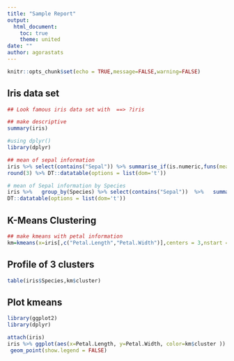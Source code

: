---
title: "Sample Report"
output:
  html_document:
    toc: true
    theme: united
date: ""
author: agorastats
---

```{r setup, include=FALSE}
knitr::opts_chunk$set(echo = TRUE,message=FALSE,warning=FALSE)
```

## Iris data set

```{r data iris}

## Look famous iris data set with  ==> ?iris

## make descriptive
summary(iris)

#using dplyr()
library(dplyr)

## mean of sepal information
iris %>% select(contains("Sepal")) %>% summarise_if(is.numeric,funs(mean=mean)) %>%
round(3) %>% DT::datatable(options = list(dom='t')) 

# mean of Sepal information by Species
iris %>%   group_by(Species) %>% select(contains("Sepal"))  %>%   summarise_if(is.numeric,funs(mean = mean)) %>%
DT::datatable(options = list(dom='t')) 

```

## K-Means Clustering
```{r kmeans iris}

## make kmeans with petal information
km=kmeans(x=iris[,c("Petal.Length","Petal.Width")],centers = 3,nstart = 10)


```

## Profile of 3 clusters

```{r}
table(iris$Species,km$cluster)
```



## Plot kmeans
```{r}

library(ggplot2)
library(dplyr)

attach(iris)
iris %>% ggplot(aes(x=Petal.Length, y=Petal.Width, color=km$cluster )) + 
 geom_point(show.legend = FALSE)
```

